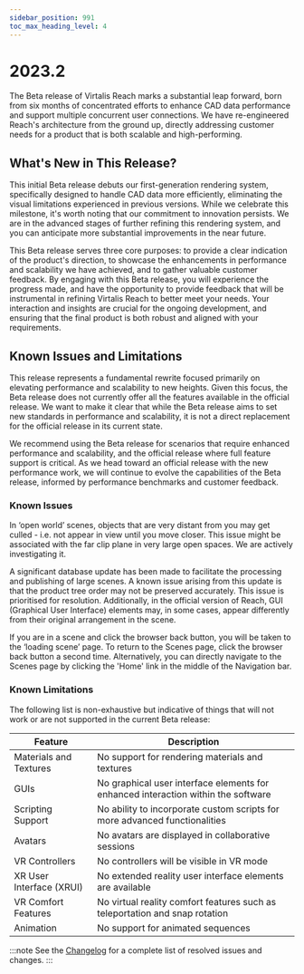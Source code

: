 ```yaml
---
sidebar_position: 991
toc_max_heading_level: 4
---
```


# 2023.2

The Beta release of Virtalis Reach marks a substantial leap forward, born from six months of concentrated efforts to enhance CAD data performance and support multiple concurrent user connections. We have re-engineered Reach's architecture from the ground up, directly addressing customer needs for a product that is both scalable and high-performing.

## What's New in This Release?

This initial Beta release debuts our first-generation rendering system, specifically designed to handle CAD data more efficiently, eliminating the visual limitations experienced in previous versions. While we celebrate this milestone, it's worth noting that our commitment to innovation persists. We are in the advanced stages of further refining this rendering system, and you can anticipate more substantial improvements in the near future.

This Beta release serves three core purposes: to provide a clear indication of the product's direction, to showcase the enhancements in performance and scalability we have achieved, and to gather valuable customer feedback. By engaging with this Beta release, you will experience the progress made, and have the opportunity to provide feedback that will be instrumental in refining Virtalis Reach to better meet your needs. Your interaction and insights are crucial for the ongoing development, and ensuring that the final product is both robust and aligned with your requirements.

## Known Issues and Limitations

This release represents a fundamental rewrite focused primarily on elevating performance and scalability to new heights. Given this focus, the Beta release does not currently offer all the features available in the official release. We want to make it clear that while the Beta release aims to set new standards in performance and scalability, it is not a direct replacement for the official release in its current state.

We recommend using the Beta release for scenarios that require enhanced performance and scalability, and the official release where full feature support is critical. As we head toward an official release with the new performance work, we will continue to evolve the capabilities of the Beta release, informed by performance benchmarks and customer feedback. 

### Known Issues

In ‘open world’ scenes, objects that are very distant from you may get culled - i.e. not appear in view until you move closer. This issue might be associated with the far clip plane in very large open spaces. We are actively investigating it.

A significant database update has been made to facilitate the processing and publishing of large scenes. A known issue arising from this update is that the product tree order may not be preserved accurately. This issue is prioritised for resolution. Additionally, in the official version of Reach, GUI (Graphical User Interface) elements may, in some cases, appear differently from their original arrangement in the scene.

If you are in a scene and click the browser back button, you will be taken to the ‘loading scene’ page. To return to the Scenes page, click the browser back button a second time. Alternatively, you can directly navigate to the Scenes page by clicking the 'Home' link in the middle of the Navigation bar.

### Known Limitations

The following list is non-exhaustive but indicative of things that will not work or are not supported in the current Beta release:

| Feature | Description |
|---|---|
| Materials and Textures | No support for rendering materials and textures |
| GUIs | No graphical user interface elements for enhanced interaction within the software |
| Scripting Support | No ability to incorporate custom scripts for more advanced functionalities |
| Avatars | No avatars are displayed in collaborative sessions |
| VR Controllers | No controllers will be visible in VR mode |
| XR User Interface (XRUI) | No extended reality user interface elements are available |
| VR Comfort Features | No virtual reality comfort features such as teleportation and snap rotation |
| Animation | No support for animated sequences |

:::note
See the [Changelog](../../changelogs/virtalis-hub-and-web-viewer#20232) for a complete list of resolved issues and changes.
:::
